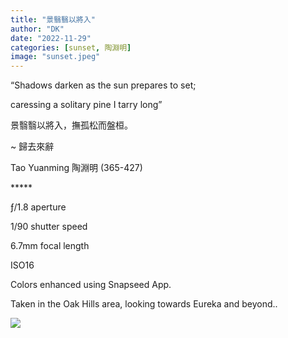 ---
title: "景翳翳以將入"
author: "DK"
date: "2022-11-29"
categories: [sunset, 陶淵明]
image: "sunset.jpeg"
---

"Shadows darken as the sun prepares to set;

caressing a solitary pine I tarry long"

景翳翳以將入，撫孤松而盤桓。

\~ 歸去來辭

Tao Yuanming 陶淵明 (365-427)

\*\*\*\*\*

ƒ/1.8 aperture

1/90 shutter speed

6.7mm focal length

ISO16

Colors enhanced using Snapseed App.

Taken in the Oak Hills area, looking towards Eureka and beyond..

![](sunset.jpeg)
